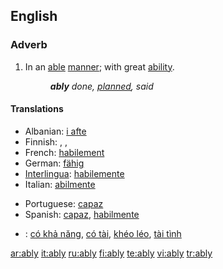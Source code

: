==English==

===Adverb===
{{en-adv}}

# In an [[able]] [[manner]]; with great [[ability]].
#:'''''ably''' done, [[planned]], said''

====Translations====
{{trans-top|with great ability}}
* Albanian: [[i afte]]
* Finnish: {{t|fi|pontevasti}},  {{t|fi|taitavasti}},  {{t|fi|hyvin}}
* French: [[habilement]]
* German: [[fähig]]
* [[Interlingua]]: [[habilemente]]
* Italian: [[abilmente]]
{{trans-mid}}
* Portuguese: [[capaz]]
* Spanish: [[capaz]], [[habilmente]]
{{trans-bottom}}

{{checktrans-top}}
* {{ttbc|Vietnamese}}: [[có khả năng]], [[có tài]], [[khéo léo]], [[tài tình]]
{{trans-bottom}}

[[ar:ably]]
[[it:ably]]
[[ru:ably]]
[[fi:ably]]
[[te:ably]]
[[vi:ably]]
[[tr:ably]]